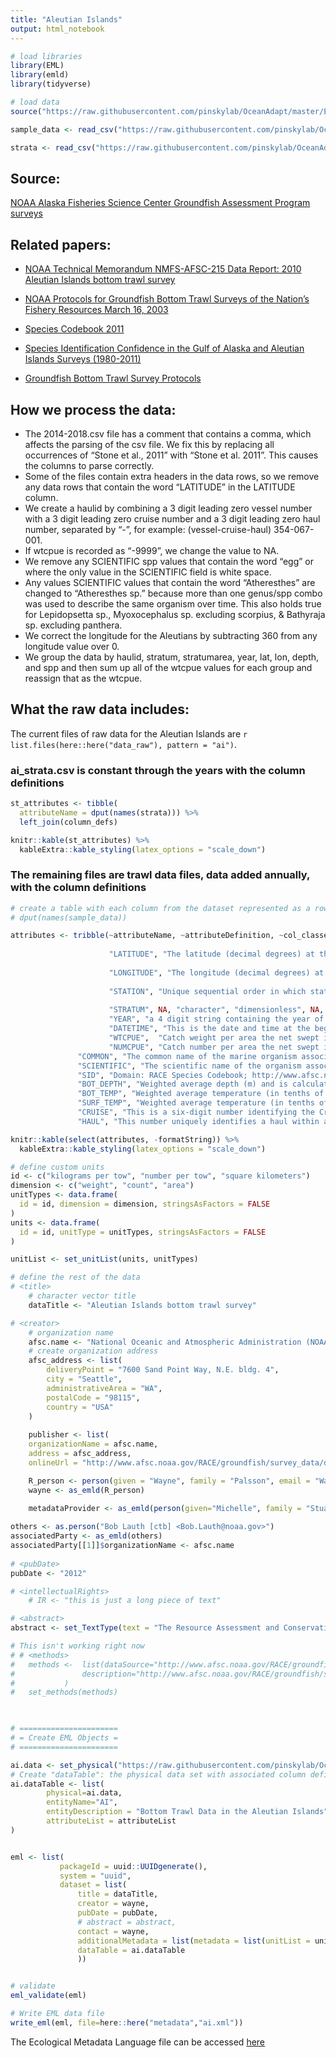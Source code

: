 ```yaml
---
title: "Aleutian Islands"
output: html_notebook
---
```

```r
# load libraries
library(EML)
library(emld)
library(tidyverse)

# load data
source("https://raw.githubusercontent.com/pinskylab/OceanAdapt/master/EML_metadata/00-scripts/gen-cols-units.R")

sample_data <- read_csv("https://raw.githubusercontent.com/pinskylab/OceanAdapt/master/data_raw/ai1983_2000.csv", n_max = 6)

strata <- read_csv("https://raw.githubusercontent.com/pinskylab/OceanAdapt/master/data_raw/ai_strata.csv", n_max = 6)
```

## Source:
[NOAA Alaska Fisheries Science Center Groundfish Assessment Program surveys](https://www.afsc.noaa.gov/RACE/groundfish/survey_data/default.htm)

## Related papers:  
- [NOAA Technical Memorandum NMFS-AFSC-215 Data Report: 2010 Aleutian Islands bottom trawl survey](https://www.afsc.noaa.gov/Publications/AFSC-TM/NOAA-TM-AFSC-215.pdf)  

- [NOAA Protocols for Groundfish Bottom Trawl Surveys of the Nation’s Fishery Resources March 16, 2003](https://www.afsc.noaa.gov/RACE/gearsupport/tmspo65.pdf)  
- [Species Codebook 2011](ai_species_codebook_2011.pdf)  
- [Species Identification Confidence in the Gulf of Alaska and Aleutian Islands Surveys (1980-2011)](https://www.afsc.noaa.gov/Publications/ProcRpt/PR2014-01.pdf)  
- [Groundfish Bottom Trawl Survey Protocols](https://www.fisheries.noaa.gov/resource/document/groundfish-bottom-trawl-survey-protocols)

## How we process the data:  
- The 2014-2018.csv file has a comment that contains a comma, which affects the parsing of the csv file.  We fix this by replacing all occurrences of "Stone et al., 2011" with "Stone et al. 2011".  This causes the columns to parse correctly.  
- Some of the files contain extra headers in the data rows, so we remove any data rows that contain the word "LATITUDE" in the LATITUDE column.  
- We create a haulid by combining a 3 digit leading zero vessel number with a 3 digit leading zero cruise number and a 3 digit leading zero haul number, separated by "-", for example: (vessel-cruise-haul) 354-067-001.  
- If wtcpue is recorded as "-9999", we change the value to NA.  
- We remove any SCIENTIFIC spp values that contain the word "egg" or where the only value in the SCIENTIFIC field is white space.  
- Any values SCIENTIFIC values that contain the word "Atheresthes" are changed to "Atheresthes sp." because more than one genus/spp combo was used to describe the same organism over time.  This also holds true for Lepidopsetta sp., Myoxocephalus sp. excluding scorpius, & Bathyraja sp. excluding panthera.  
- We correct the longitude for the Aleutians by subtracting 360 from any longitude value over 0.
- We group the data by haulid, stratum, stratumarea, year, lat, lon, depth,  and spp and then sum up all of the wtcpue values for each group and reassign that as the wtcpue.

## What the raw data includes:  
The current files of raw data for the Aleutian Islands are `r list.files(here::here("data_raw"), pattern = "ai")`.

### ai_strata.csv is constant through the years with the column definitions  
```r
st_attributes <- tibble(
  attributeName = dput(names(strata))) %>% 
  left_join(column_defs)
```
```r
knitr::kable(st_attributes) %>% 
  kableExtra::kable_styling(latex_options = "scale_down")
```

### The remaining files are trawl data files, data added annually, with the column definitions
```r
# create a table with each column from the dataset represented as a row.  There will be an error message about undefined units but they are defined later when the dataset is created.
# dput(names(sample_data))

attributes <- tribble(~attributeName, ~attributeDefinition, ~col_classes, ~unit, ~formatString,
                      
                      "LATITUDE", "The latitude (decimal degrees) at the start of the haul", "numeric", "degree", NA,
                      
                      "LONGITUDE", "The longitude (decimal degrees) at the start of the haul", "numeric", "degree", NA,
                      
                      "STATION", "Unique sequential order in which stations have been completed. Hangups and short tows each receive a non-repeated consecutive number.","character", "dimensionless", NA,
                      
                      "STRATUM", NA, "character", "dimensionless", NA,
                      "YEAR", "a 4 digit string containing the year of the survey", "character", "dimensionless", "YYYY",
                      "DATETIME", "This is the date and time at the beginning of the haul; This is the date and time at the beginning of the haul; For groundfish trawl data, this is the on-bottom time which is determined after we have looked at the bottom-contact sensor and net-mensuration plots. ", "character" , "dimensionless", NA,
                      "WTCPUE",  "Catch weight per area the net swept in KG/HA.", "numeric", "kilogramsPerHectare", NA,
                      "NUMCPUE", "Catch number per area the net swept in number/HA.", "numeric", "dimensionless", NA,
               "COMMON", "The common name of the marine organism associated with the SCIENTIFIC_NAME","character", "dimensionless", NA,
               "SCIENTIFIC", "The scientific name of the organism associated with the COMMON_NAME.", "character", "dimensionless", NA,
               "SID", "Domain: RACE Species Codebook; http://www.afsc.noaa.gov/RACE/groundfish/species_codebook.pdf", "numeric", "dimensionless", NA,
               "BOT_DEPTH", "Weighted average depth (m) and is calculated by adding GEAR_DEPTH to NET_HEIGHT. Prior to (year), before NET_HEIGHT was regularly measured, this value was obtained using either echosounder or bathythermograph.", "numeric", "meter", NA, 
               "BOT_TEMP", "Weighted average temperature (in tenths of a degree Celsius) measured at the maximum depth of the headrope of the trawl. Null values indicate temperature not recoreded.", "numeric", "celsius", NA,
               "SURF_TEMP", "Weighted average temperature (in tenths of a degree Celsius) measured at the sea surface of the trawl. Null values indicate temperature not recoreded.", "numeric", "celsius", NA,
               "CRUISE", "This is a six-digit number identifying the Cruise number. It is of the form: YYYY99 (where YYYY = year of the cruise; 99 = 2-digit number and is sequential; 01 denotes the first cruise that vessel made in this year, 02 is the second, etc.)", "character", "dimensionless", NA,
               "HAUL", "This number uniquely identifies a haul within a cruise. It is a sequential number, in chronological order of occurrence.", "numeric", "dimensionless", NA)
```
```r
knitr::kable(select(attributes, -formatString)) %>% 
  kableExtra::kable_styling(latex_options = "scale_down")
```

```r
# define custom units
id <- c("kilograms per tow", "number per tow", "square kilometers")
dimension <- c("weight", "count", "area")
unitTypes <- data.frame(
  id = id, dimension = dimension, stringsAsFactors = FALSE
)
units <- data.frame(
  id = id, unitType = unitTypes, stringsAsFactors = FALSE
)

unitList <- set_unitList(units, unitTypes)

# define the rest of the data
# <title>
	# character vector title
	dataTitle <- "Aleutian Islands bottom trawl survey"

# <creator>
	# organization name
	afsc.name <- "National Oceanic and Atmospheric Administration (NOAA) Alaska Fisheries Science Center (AFSC) Resource Assessment and Conservation Engineering Division (RACE)"
	# create organization address
	afsc_address <- list( 
		deliveryPoint = "7600 Sand Point Way, N.E. bldg. 4",
		city = "Seattle",
		administrativeArea = "WA",
		postalCode = "98115",
		country = "USA"
	)
	
	publisher <- list(
	organizationName = afsc.name,
	address = afsc_address,
	onlineUrl = "http://www.afsc.noaa.gov/RACE/groundfish/survey_data/default.htm")

	R_person <- person(given = "Wayne", family = "Palsson", email = "Wayne.Palsson@noaa.gov", role = "cre")
	wayne <- as_emld(R_person)

	metadataProvider <- as_emld(person(given="Michelle", family = "Stuart",email = "michelle.stuart@rutgers.edu"))
	
others <- as.person("Bob Lauth [ctb] <Bob.Lauth@noaa.gov>")
associatedParty <- as_emld(others)
associatedParty[[1]]$organizationName <- afsc.name
	
# <pubDate>
pubDate <- "2012"

# <intellectualRights>
	# IR <- "this is just a long piece of text"

# <abstract>
abstract <- set_TextType(text = "The Resource Assessment and Conservation Engineering Division (RACE) of the Alaska Fisheries Science Center (AFSC) conducts bottom trawl surveys to monitor the condition of the demersal fish and crab stocks of Alaska. These data include catch per unit effort for each identified species at a standard set of stations. This is a subset of the main racebase datase. Excluded are non standard stations, earlier years using different gear, and other types of data collected other than species id, species weight, water temperature and depth.")

# This isn't working right now
# # <methods>
# 	methods <- 	list(dataSource="http://www.afsc.noaa.gov/RACE/groundfish/survey_data/default.htm",
# 				description="http://www.afsc.noaa.gov/RACE/groundfish/survey_data/metadata_template.php?fname=RACEweb.xml"
# 			) 
# 	set_methods(methods)

	

# ======================
# = Create EML Objects =
# ======================

ai.data <- set_physical("https://raw.githubusercontent.com/pinskylab/OceanAdapt/master/data_raw/ai1983_2000.csv")
# Create "dataTable": the physical data set with associated column definitions and units
ai.dataTable <- list(
		physical=ai.data,
		entityName="AI",
		entityDescription = "Bottom Trawl Data in the Aleutian Islands",
		attributeList = attributeList
)


eml <- list(
           packageId = uuid::UUIDgenerate(),  
           system = "uuid",
           dataset = list(
               title = dataTitle,
               creator = wayne,
               pubDate = pubDate,
               # abstract = abstract,
               contact = wayne,
               additionalMetadata = list(metadata = list(unitList = unitList)),
               dataTable = ai.dataTable
               ))


# validate
eml_validate(eml)

# Write EML data file
write_eml(eml, file=here::here("metadata","ai.xml"))
```

The Ecological Metadata Language file can be accessed [here](https://github.com/pinskylab/OceanAdapt/blob/master/metaData/ai.xml)
